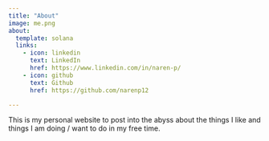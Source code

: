 ```yaml
---
title: "About"
image: me.png
about:
  template: solana
  links:
    - icon: linkedin
      text: LinkedIn
      href: https://www.linkedin.com/in/naren-p/
    - icon: github
      text: Github
      href: https://github.com/narenp12

---
```


This is my personal website to post into the abyss about the things I like and things I am doing / want to do in my free time.

